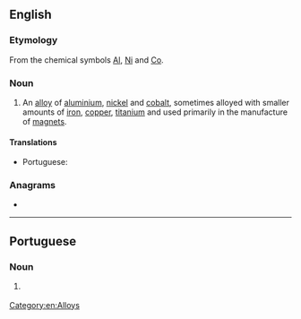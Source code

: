 ==English==

===Etymology===
From the chemical symbols [[Al]], [[Ni]] and [[Co]].

===Noun===
{{en-noun}}
{{wikipedia}}

# An [[alloy]] of [[aluminium]], [[nickel]] and [[cobalt]], sometimes alloyed with smaller amounts of [[iron]], [[copper]], [[titanium]] and used primarily in the manufacture of [[magnet]]s.

====Translations====
{{trans-top|alloy of aluminium, nickel and cobalt}}
* Portuguese: {{t|pt|alnico|m}}
{{trans-mid}}
{{trans-bottom}}

===Anagrams===
* {{anagrams|en|a=acilno|Licona|Nicola|oilcan}}

[[Category:en:Alloys]]

----

==Portuguese==

===Noun===
{{pt-noun|m|-}}

# {{l|en|alnico}} {{gloss|alloy of aluminium, nickel and cobalt}}

{{topics|pt|Alloys}}